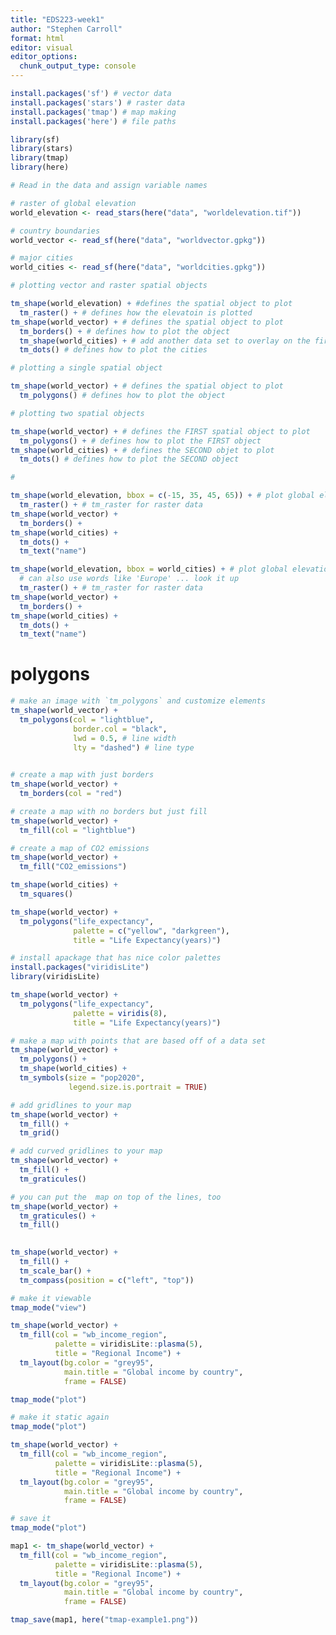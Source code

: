 ```yaml
---
title: "EDS223-week1"
author: "Stephen Carroll"
format: html
editor: visual
editor_options: 
  chunk_output_type: console
---
```



```r
install.packages('sf') # vector data
install.packages('stars') # raster data
install.packages('tmap') # map making
install.packages('here') # file paths
```

```r
library(sf)
library(stars)
library(tmap)
library(here)
```

```r
# Read in the data and assign variable names

# raster of global elevation
world_elevation <- read_stars(here("data", "worldelevation.tif"))

# country boundaries
world_vector <- read_sf(here("data", "worldvector.gpkg"))

# major cities
world_cities <- read_sf(here("data", "worldcities.gpkg"))
```

```r
# plotting vector and raster spatial objects

tm_shape(world_elevation) + #defines the spatial object to plot
  tm_raster() + # defines how the elevatoin is plotted
tm_shape(world_vector) + # defines the spatial object to plot
  tm_borders() + # defines how to plot the object
  tm_shape(world_cities) + # add another data set to overlay on the first object
  tm_dots() # defines how to plot the cities
```

```r
# plotting a single spatial object

tm_shape(world_vector) + # defines the spatial object to plot
  tm_polygons() # defines how to plot the object
```


```r
# plotting two spatial objects

tm_shape(world_vector) + # defines the FIRST spatial object to plot
  tm_polygons() + # defines how to plot the FIRST object
tm_shape(world_cities) + # defines the SECOND objet to plot
  tm_dots() # defines how to plot the SECOND object
```

```r
# 

tm_shape(world_elevation, bbox = c(-15, 35, 45, 65)) + # plot global elevations with specifc area restriction
  tm_raster() + # tm_raster for raster data
tm_shape(world_vector) +
  tm_borders() +
tm_shape(world_cities) +
  tm_dots() +
  tm_text("name")
```

```r

tm_shape(world_elevation, bbox = world_cities) + # plot global elevations with specifc area by another layer
  # can also use words like 'Europe' ... look it up
  tm_raster() + # tm_raster for raster data
tm_shape(world_vector) +
  tm_borders() +
tm_shape(world_cities) +
  tm_dots() +
  tm_text("name")
```
# polygons
```r
# make an image with `tm_polygons` and customize elements
tm_shape(world_vector) +
  tm_polygons(col = "lightblue",
              border.col = "black",
              lwd = 0.5, # line width
              lty = "dashed") # line type
              
```

```r
# create a map with just borders
tm_shape(world_vector) +
  tm_borders(col = "red")
```

```r
# create a map with no borders but just fill
tm_shape(world_vector) +
  tm_fill(col = "lightblue")
```


```r
# create a map of CO2 emissions
tm_shape(world_vector) +
  tm_fill("CO2_emissions")
```

```r
tm_shape(world_cities) +
  tm_squares()
```

```r
tm_shape(world_vector) +
  tm_polygons("life_expectancy",
              palette = c("yellow", "darkgreen"),
              title = "Life Expectancy(years)")
```

```r
# install apackage that has nice color palettes
install.packages("viridisLite")
library(viridisLite)
```

```r
tm_shape(world_vector) +
  tm_polygons("life_expectancy",
              palette = viridis(8),
              title = "Life Expectancy(years)")
```

```r
# make a map with points that are based off of a data set
tm_shape(world_vector) +
  tm_polygons() +
  tm_shape(world_cities) +
  tm_symbols(size = "pop2020",
             legend.size.is.portrait = TRUE)
```

```r
# add gridlines to your map
tm_shape(world_vector) +
  tm_fill() +
  tm_grid()
```

```r
# add curved gridlines to your map
tm_shape(world_vector) +
  tm_fill() +
  tm_graticules()
```

```r
# you can put the  map on top of the lines, too
tm_shape(world_vector) +
  tm_graticules() +
  tm_fill() 
  
```

```r
tm_shape(world_vector) +
  tm_fill() +
  tm_scale_bar() +
  tm_compass(position = c("left", "top"))
```

```r
# make it viewable
tmap_mode("view")

tm_shape(world_vector) +
  tm_fill(col = "wb_income_region",
          palette = viridisLite::plasma(5),
          title = "Regional Income") +
  tm_layout(bg.color = "grey95",
            main.title = "Global income by country",
            frame = FALSE)

tmap_mode("plot")
```

```r
# make it static again
tmap_mode("plot")

tm_shape(world_vector) +
  tm_fill(col = "wb_income_region",
          palette = viridisLite::plasma(5),
          title = "Regional Income") +
  tm_layout(bg.color = "grey95",
            main.title = "Global income by country",
            frame = FALSE)

```

```r
# save it
tmap_mode("plot")

map1 <- tm_shape(world_vector) +
  tm_fill(col = "wb_income_region",
          palette = viridisLite::plasma(5),
          title = "Regional Income") +
  tm_layout(bg.color = "grey95",
            main.title = "Global income by country",
            frame = FALSE)

tmap_save(map1, here("tmap-example1.png"))
```













